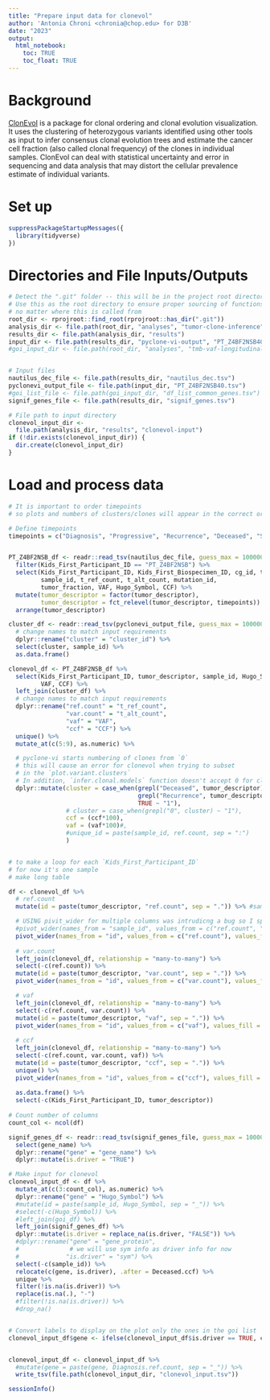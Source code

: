 ```yaml
---
title: "Prepare input data for clonevol"
author: 'Antonia Chroni <chronia@chop.edu> for D3B'
date: "2023"
output:
  html_notebook:
    toc: TRUE
    toc_float: TRUE
---
```


# Background

[ClonEvol](https://github.com/hdng/clonevol) is a package for clonal ordering and clonal evolution visualization. It uses the clustering of heterozygous variants identified using other tools as input to infer consensus clonal evolution trees and estimate the cancer cell fraction (also called clonal frequency) of the clones in individual samples. ClonEvol can deal with statistical uncertainty and error in sequencing and data analysis that may distort the cellular prevalence estimate of individual variants.


# Set up

```r
suppressPackageStartupMessages({
  library(tidyverse)
})
```

# Directories and File Inputs/Outputs

```r
# Detect the ".git" folder -- this will be in the project root directory
# Use this as the root directory to ensure proper sourcing of functions 
# no matter where this is called from
root_dir <- rprojroot::find_root(rprojroot::has_dir(".git"))
analysis_dir <- file.path(root_dir, "analyses", "tumor-clone-inference")
results_dir <- file.path(analysis_dir, "results")
input_dir <- file.path(results_dir, "pyclone-vi-output", "PT_Z4BF2NSB40")
#goi_input_dir <- file.path(root_dir, "analyses", "tmb-vaf-longitudinal", "results")


# Input files
nautilus_dec_file <- file.path(results_dir, "nautilus_dec.tsv") 
pyclonevi_output_file <- file.path(input_dir, "PT_Z4BF2NSB40.tsv") 
#goi_list_file <- file.path(goi_input_dir, "df_list_common_genes.tsv") 
signif_genes_file <- file.path(results_dir, "signif_genes.tsv") 

# File path to input directory
clonevol_input_dir <-
  file.path(analysis_dir, "results", "clonevol-input")
if (!dir.exists(clonevol_input_dir)) {
  dir.create(clonevol_input_dir)
}
```

# Load and process data

```r
# It is important to order timepoints 
# so plots and numbers of clusters/clones will appear in the correct order for plots

# Define timepoints
timepoints = c("Diagnosis", "Progressive", "Recurrence", "Deceased", "Second Malignancy", "Unavailable")


PT_Z4BF2NSB_df <- readr::read_tsv(nautilus_dec_file, guess_max = 100000, show_col_types = FALSE) %>%
  filter(Kids_First_Participant_ID == "PT_Z4BF2NSB") %>% 
  select(Kids_First_Participant_ID, Kids_First_Biospecimen_ID, cg_id, tumor_descriptor,
         sample_id, t_ref_count, t_alt_count, mutation_id,
         tumor_fraction, VAF, Hugo_Symbol, CCF) %>% 
  mutate(tumor_descriptor = factor(tumor_descriptor),
         tumor_descriptor = fct_relevel(tumor_descriptor, timepoints)) %>% 
  arrange(tumor_descriptor)

cluster_df <- readr::read_tsv(pyclonevi_output_file, guess_max = 100000, show_col_types = FALSE) %>% 
  # change names to match input requirements
  dplyr::rename("cluster" = "cluster_id") %>% 
  select(cluster, sample_id) %>% 
  as.data.frame()

clonevol_df <- PT_Z4BF2NSB_df %>% 
  select(Kids_First_Participant_ID, tumor_descriptor, sample_id, Hugo_Symbol, t_ref_count, t_alt_count,
         VAF, CCF) %>% 
  left_join(cluster_df) %>% 
  # change names to match input requirements
  dplyr::rename("ref.count" = "t_ref_count", 
                "var.count" = "t_alt_count",
                "vaf" = "VAF",
                "ccf" = "CCF") %>% 
  unique() %>% 
  mutate_at(c(5:9), as.numeric) %>% 

  # pyclone-vi starts numbering of clones from `0`
  # this will cause an error for clonevol when trying to subset
  # in the `plot.variant.clusters`
  # In addition, `infer.clonal.models` function doesn't accept 0 for clustering
  dplyr::mutate(cluster = case_when(grepl("Deceased", tumor_descriptor) ~ "3",
                                    grepl("Recurrence", tumor_descriptor) ~ "2",
                                    TRUE ~ "1"),
                # cluster = case_when(grepl("0", cluster) ~ "1"),
                ccf = (ccf*100),
                vaf = (vaf*100)#,
                #unique_id = paste(sample_id, ref.count, sep = ":")
                )  


# to make a loop for each `Kids_First_Participant_ID`
# for now it's one sample
# make long table

df <- clonevol_df %>%
  # ref.count
  mutate(id = paste(tumor_descriptor, "ref.count", sep = ".")) %>% #sample_id

  # USING pivit_wider for multiple columns was intrudicng a bug so I split it up instead
  #pivot_wider(names_from = "sample_id", values_from = c("ref.count", "var.count", "vaf", "ccf")) %>% #values_fn = list
  pivot_wider(names_from = "id", values_from = c("ref.count"), values_fill = 0) %>% #values_fn = list
  
  # var.count
  left_join(clonevol_df, relationship = "many-to-many") %>% 
  select(-c(ref.count)) %>% 
  mutate(id = paste(tumor_descriptor, "var.count", sep = ".")) %>% 
  pivot_wider(names_from = "id", values_from = c("var.count"), values_fill = 0) %>% #values_fn = list

  # vaf
  left_join(clonevol_df, relationship = "many-to-many") %>% 
  select(-c(ref.count, var.count)) %>% 
  mutate(id = paste(tumor_descriptor, "vaf", sep = ".")) %>% 
  pivot_wider(names_from = "id", values_from = c("vaf"), values_fill = 0) %>% #values_fn = list
  
  # ccf
  left_join(clonevol_df, relationship = "many-to-many") %>% 
  select(-c(ref.count, var.count, vaf)) %>% 
  mutate(id = paste(tumor_descriptor, "ccf", sep = ".")) %>% 
  unique() %>% 
  pivot_wider(names_from = "id", values_from = c("ccf"), values_fill = 0) %>% #values_fn = list
  
  as.data.frame() %>% 
  select(-c(Kids_First_Participant_ID, tumor_descriptor)) 
  
# Count number of columns
count_col <- ncol(df)

signif_genes_df <- readr::read_tsv(signif_genes_file, guess_max = 100000, show_col_types = FALSE) %>% 
  select(gene_name) %>% 
  dplyr::rename("gene" = "gene_name") %>% 
  dplyr::mutate(is.driver = "TRUE")

# Make input for clonevol
clonevol_input_df <- df %>% 
  mutate_at(c(3:count_col), as.numeric) %>%
  dplyr::rename("gene" = "Hugo_Symbol") %>% 
  #mutate(id = paste(sample_id, Hugo_Symbol, sep = "_")) %>% 
  #select(-c(Hugo_Symbol)) %>% 
  #left_join(goi_df) %>% 
  left_join(signif_genes_df) %>%
  dplyr::mutate(is.driver = replace_na(is.driver, "FALSE")) %>% 
  #dplyr::rename("gene" = "gene_protein", 
  #              # we will use sym info as driver info for now
  #             "is.driver" = "sym") %>%
  select(-c(sample_id)) %>%
  relocate(c(gene, is.driver), .after = Deceased.ccf) %>% 
  unique %>%
  filter(!is.na(is.driver)) %>% 
  replace(is.na(.), "-")
  #filter(!is.na(is.driver)) %>% 
  #drop_na() 


# Convert labels to display on the plot only the ones in the goi list
clonevol_input_df$gene <- ifelse(clonevol_input_df$is.driver == TRUE, clonevol_input_df$gene, "-")


clonevol_input_df <- clonevol_input_df %>%
  #mutate(gene = paste(gene, Diagnosis.ref.count, sep = "_")) %>% 
  write_tsv(file.path(clonevol_input_dir, "clonevol_input.tsv"))
```


```r
sessionInfo()
```


